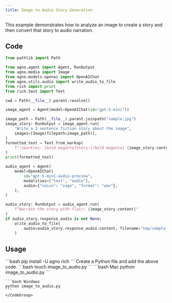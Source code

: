 ```yaml
---
title: Image to Audio Story Generation
---
```


This example demonstrates how to analyze an image to create a story and then convert that story to audio narration.

## Code

```python cookbook/agents/multimodal/image_to_audio.py
from pathlib import Path

from agno.agent import Agent, RunOutput
from agno.media import Image
from agno.models.openai import OpenAIChat
from agno.utils.audio import write_audio_to_file
from rich import print
from rich.text import Text

cwd = Path(__file__).parent.resolve()

image_agent = Agent(model=OpenAIChat(id="gpt-5-mini"))

image_path = Path(__file__).parent.joinpath("sample.jpg")
image_story: RunOutput = image_agent.run(
    "Write a 3 sentence fiction story about the image",
    images=[Image(filepath=image_path)],
)
formatted_text = Text.from_markup(
    f":sparkles: [bold magenta]Story:[/bold magenta] {image_story.content} :sparkles:"
)
print(formatted_text)

audio_agent = Agent(
    model=OpenAIChat(
        id="gpt-5-mini-audio-preview",
        modalities=["text", "audio"],
        audio={"voice": "sage", "format": "wav"},
    ),
)

audio_story: RunOutput = audio_agent.run(
    f"Narrate the story with flair: {image_story.content}"
)
if audio_story.response_audio is not None:
    write_audio_to_file(
        audio=audio_story.response_audio.content, filename="tmp/sample_story.wav"
    )
```

## Usage

<Steps>
  <Snippet file="create-venv-step.mdx" />

  <Step title="Install libraries">
    ```bash
    pip install -U agno rich
    ```
  </Step>
  <Snippet file="export-openai-api.mdx" />

  <Step title="Create a Python file">
    Create a Python file and add the above code.
    ```bash
    touch image_to_audio.py
    ```
  </Step>

  <Step title="Run Agent">
    <CodeGroup>
    ```bash Mac
    python image_to_audio.py
    ```
    
    ```bash Windows  
    python image_to_audio.py
    ```
    </CodeGroup>
  </Step>

  <Snippet file="find-all-cookbooks.mdx" />
</Steps>